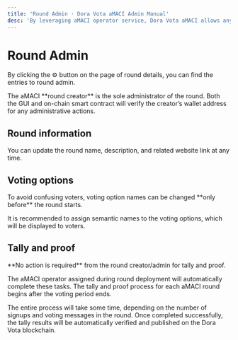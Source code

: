 ```yaml
---
title: 'Round Admin · Dora Vota aMACI Admin Manual'
desc: 'By leveraging aMACI operator service, Dora Vota aMACI allows anyone to deploy and manage aMACI voting rounds with ease.'
---
```



# Round Admin

By clicking the ⚙️ button on the page of round details, you can find the entries to round admin.

<Callout type="info">
  The aMACI **round creator** is the sole administrator of the round. Both the
  GUI and on-chain smart contract will verify the creator’s wallet address for
  any administrative actions.
</Callout>

## Round information

You can update the round name, description, and related website link at any time.

## Voting options

<Callout type="warning">
  To avoid confusing voters, voting option names can be changed **only before**
  the round starts.
</Callout>

It is recommended to assign semantic names to the voting options, which will be displayed to voters.

## Tally and proof

<Callout type="default">
  **No action is required** from the round creator/admin for tally and proof.
</Callout>

The aMACI operator assigned during round deployment will automatically complete these tasks. The tally and proof process for each aMACI round begins after the voting period ends.

The entire process will take some time, depending on the number of signups and voting messages in the round. Once completed successfully, the tally results will be automatically verified and published on the Dora Vota blockchain.

